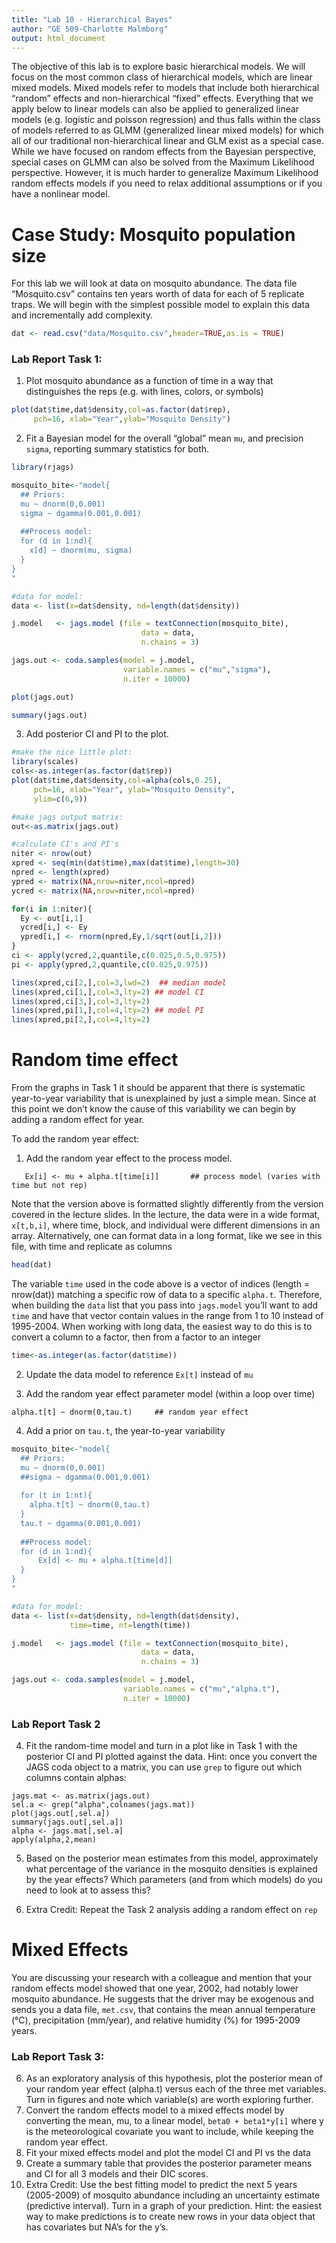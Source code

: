 ```yaml
---
title: "Lab 10 - Hierarchical Bayes"
author: "GE 509-Charlotte Malmborg"
output: html_document
---
```


The objective of this lab is to explore basic hierarchical models.  We will focus on the most common class of hierarchical models, which are linear mixed models.  Mixed models refer to models that include both hierarchical “random” effects and non-hierarchical “fixed” effects.  Everything that we apply below to linear models can also be applied to generalized linear models (e.g. logistic and poisson regression) and thus falls within the class of models referred to as GLMM (generalized linear mixed models) for which all of our traditional non-hierarchical linear and GLM exist as a special case.  While we have focused on random effects from the Bayesian perspective, special cases on GLMM can also be solved from the Maximum Likelihood perspective. However, it is much harder to generalize Maximum Likelihood random effects models if you need to relax additional assumptions or if you have a nonlinear model.

# Case Study: Mosquito population size

For this lab we will look at data on mosquito abundance.  The data file “Mosquito.csv” contains ten years worth of data for each of 5 replicate traps. We will begin with the simplest possible model to explain this data and incrementally add complexity.
```r
dat <- read.csv("data/Mosquito.csv",header=TRUE,as.is = TRUE)
```


### Lab Report Task 1: 

1.  Plot mosquito abundance as a function of time in a way that distinguishes the reps (e.g. with lines, colors, or symbols)

```r
plot(dat$time,dat$density,col=as.factor(dat$rep),
     pch=16, xlab="Year",ylab="Mosquito Density")
```


2.	Fit a Bayesian model for the overall "global" mean `mu`, and precision `sigma`, reporting summary statistics for both. 

```r
library(rjags)

mosquito_bite<-"model{
  ## Priors:
  mu ~ dnorm(0,0.001) 
  sigma ~ dgamma(0.001,0.001)
  
  ##Process model:
  for (d in 1:nd){
    x[d] ~ dnorm(mu, sigma)
  }
}
"

#data for model:
data <- list(x=dat$density, nd=length(dat$density))

j.model   <- jags.model (file = textConnection(mosquito_bite),
                             data = data,
                             n.chains = 3)

jags.out <- coda.samples(model = j.model,
                         variable.names = c("mu","sigma"),
                         n.iter = 10000)

```
```r
plot(jags.out)

summary(jags.out)
```


3.	Add posterior CI and PI to the plot.

```r
#make the nice little plot:
library(scales)
cols<-as.integer(as.factor(dat$rep))
plot(dat$time,dat$density,col=alpha(cols,0.25),
     pch=16, xlab="Year", ylab="Mosquito Density",
     ylim=c(6,9))

#make jags output matrix:
out<-as.matrix(jags.out)

#calculate CI's and PI's
niter <- nrow(out)
xpred <- seq(min(dat$time),max(dat$time),length=30)
npred <- length(xpred)
ypred <- matrix(NA,nrow=niter,ncol=npred)
ycred <- matrix(NA,nrow=niter,ncol=npred)

for(i in 1:niter){
  Ey <- out[i,1]
  ycred[i,] <- Ey
  ypred[i,] <- rnorm(npred,Ey,1/sqrt(out[i,2]))
}
ci <- apply(ycred,2,quantile,c(0.025,0.5,0.975))
pi <- apply(ypred,2,quantile,c(0.025,0.975))

lines(xpred,ci[2,],col=3,lwd=2)  ## median model
lines(xpred,ci[1,],col=3,lty=2) ## model CI
lines(xpred,ci[3,],col=3,lty=2)
lines(xpred,pi[1,],col=4,lty=2) ## model PI
lines(xpred,pi[2,],col=4,lty=2)
```


# Random time effect

From the graphs in Task 1 it should be apparent that there is systematic year-to-year variability that is unexplained by just a simple mean.  Since at this point we don't know the cause of this variability we can begin by adding a random effect for year.  

To add the random year effect:

1. Add the random year effect to the process model.
```
   Ex[i] <- mu + alpha.t[time[i]]		## process model (varies with time but not rep)
```
Note that the version above is formatted slightly differently from the version covered in the lecture slides. In the lecture, the data were in a wide format, `x[t,b,i]`, where time, block, and individual were different dimensions in an array. Alternatively, one can format data in a long format, like we see in this file, with time and replicate as columns
```r
head(dat)
```
The variable `time` used in the code above is a vector of indices (length = nrow(dat)) matching a specific row of data to a specific `alpha.t`. Therefore, when building the `data` list that you pass into `jags.model` you'll want to add `time` and have that vector contain values in the range from 1 to 10 instead of 1995-2004. When working with long data, the easiest way to do this is to convert a column to a factor, then from a factor to an integer
```r
time<-as.integer(as.factor(dat$time))
```

2. Update the data model to reference `Ex[t]` instead of `mu`

3. Add the random year effect parameter model (within a loop over time)
```
alpha.t[t] ~ dnorm(0,tau.t)		## random year effect
```

4. Add a prior on `tau.t`, the year-to-year variability

```r
mosquito_bite<-"model{
  ## Priors:
  mu ~ dnorm(0,0.001) 
  ##sigma ~ dgamma(0.001,0.001)
  
  for (t in 1:nt){
    alpha.t[t] ~ dnorm(0,tau.t)
  }
  tau.t ~ dgamma(0.001,0.001)
  
  ##Process model:
  for (d in 1:nd){
      Ex[d] <- mu + alpha.t[time[d]]
  }
}
"

#data for model:
data <- list(x=dat$density, nd=length(dat$density),
             time=time, nt=length(time))

j.model   <- jags.model (file = textConnection(mosquito_bite),
                             data = data,
                             n.chains = 3)

jags.out <- coda.samples(model = j.model,
                         variable.names = c("mu","alpha.t"),
                         n.iter = 10000)
```


### Lab Report Task 2

4.  Fit the random-time model and turn in a plot like in Task 1 with the posterior CI and PI plotted against the data.
Hint: once you convert the JAGS coda object to a matrix, you can use `grep` to figure out which columns contain alphas: 
```
jags.mat <- as.matrix(jags.out)
sel.a <- grep("alpha",colnames(jags.mat))
plot(jags.out[,sel.a])
summary(jags.out[,sel.a])
alpha <- jags.mat[,sel.a]
apply(alpha,2,mean)
```
5.	Based on the posterior mean estimates from this model, approximately what percentage of the variance in the mosquito densities is explained by the year effects? Which parameters (and from which models) do you need to look at to assess this?

6. Extra Credit: Repeat the Task 2 analysis adding a random effect on `rep`

# Mixed Effects

You are discussing your research with a colleague and mention that your random effects model showed that one year, 2002, had notably lower mosquito abundance.  He suggests that the driver may be exogenous and sends you a data file, `met.csv`, that contains the mean annual temperature (°C), precipitation (mm/year), and relative humidity (%) for 1995-2009 years.
 
### Lab Report Task 3:

6.  As an exploratory analysis of this hypothesis, plot the posterior mean of your random year effect (alpha.t) versus each of the three met variables.  Turn in figures and note which variable(s) are worth exploring further.
7.	Convert the random effects model to a mixed effects model by converting the mean, mu, to a linear model, `beta0 + beta1*y[i]` where y is the meteorological covariate you want to include, while keeping the random year effect.
8.	Fit your mixed effects model and plot the model CI and PI vs the data
9.	Create a summary table that provides the posterior parameter means and CI for all 3 models and their DIC scores.
10.	Extra Credit: Use the best fitting model to predict the next 5 years (2005-2009) of mosquito abundance including an uncertainty estimate (predictive interval). Turn in a graph of your prediction. Hint: the easiest way to make predictions is to create new rows in your data object that has covariates but NA's for the y's.

